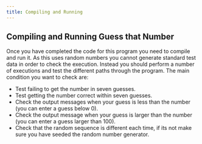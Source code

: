 ```yaml
---
title: Compiling and Running
---
```



## Compiling and Running Guess that Number

Once you have completed the code for this program you need to compile and run it. As this uses random numbers you cannot generate standard test data in order to check the execution. Instead you should perform a number of executions and test the different paths through the program. The main condition you want to check are:

-  Test failing to get the number in seven guesses.
-  Test getting the number correct within seven guesses.
-  Check the output messages when your guess is less than the number (you can enter a guess below 0).
-  Check the output message when your guess is larger than the number (you can enter a guess larger than 100).
-  Check that the random sequence is different each time, if its not make sure you have seeded the random number generator.